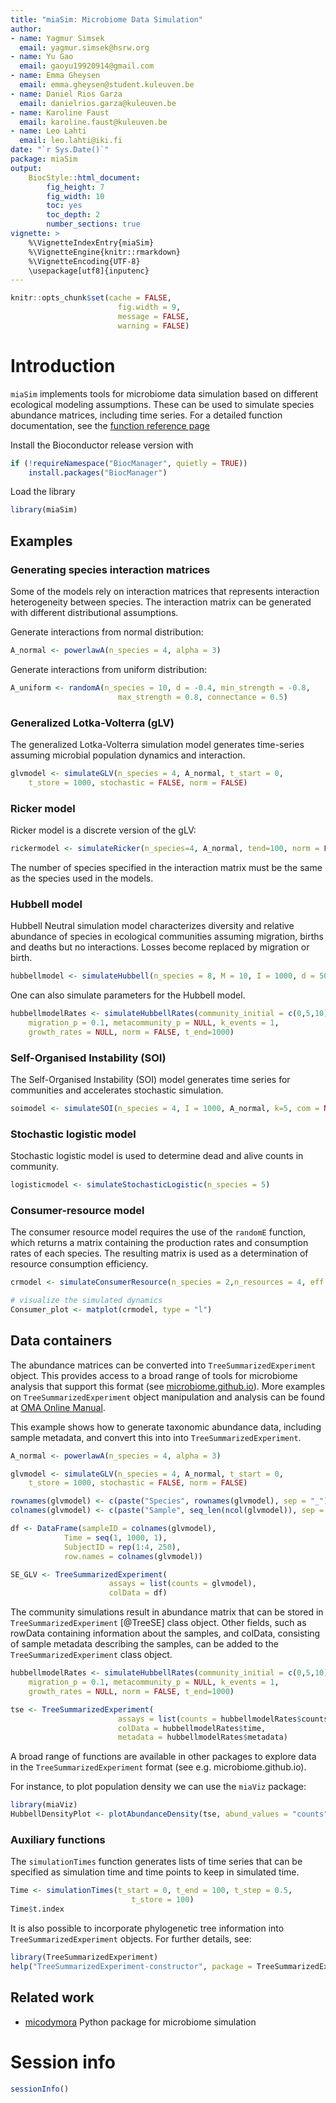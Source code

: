 ```yaml
---
title: "miaSim: Microbiome Data Simulation"
author:
- name: Yagmur Simsek
  email: yagmur.simsek@hsrw.org
- name: Yu Gao
  email: gaoyu19920914@gmail.com
- name: Emma Gheysen
  email: emma.gheysen@student.kuleuven.be
- name: Daniel Rios Garza
  email: danielrios.garza@kuleuven.be
- name: Karoline Faust
  email: karoline.faust@kuleuven.be  
- name: Leo Lahti
  email: leo.lahti@iki.fi  
date: "`r Sys.Date()`"
package: miaSim
output: 
    BiocStyle::html_document:
        fig_height: 7
        fig_width: 10
        toc: yes
        toc_depth: 2
        number_sections: true
vignette: >
    %\VignetteIndexEntry{miaSim}
    %\VignetteEngine{knitr::rmarkdown}
    %\VignetteEncoding{UTF-8}
    \usepackage[utf8]{inputenc}
---
```


```r
knitr::opts_chunk$set(cache = FALSE,
                        fig.width = 9,
                        message = FALSE,
                        warning = FALSE)
```


# Introduction

`miaSim` implements tools for microbiome data simulation based on
different ecological modeling assumptions. These can be used to
simulate species abundance matrices, including time series. For a detailed function documentation, see the
[function reference page](https://microbiome.github.io/miaSim/reference/index.html)


Install the Bioconductor release version with

```r
if (!requireNamespace("BiocManager", quietly = TRUE))
    install.packages("BiocManager")
```


Load the library

```r
library(miaSim)
```


## Examples

### Generating species interaction matrices

Some of the models rely on interaction matrices that represents
interaction heterogeneity between species. The interaction matrix can
be generated with different distributional assumptions.

Generate interactions from normal distribution:

```r
A_normal <- powerlawA(n_species = 4, alpha = 3)

```

Generate interactions from uniform distribution:


```r
A_uniform <- randomA(n_species = 10, d = -0.4, min_strength = -0.8,
                        max_strength = 0.8, connectance = 0.5)
```

### Generalized Lotka-Volterra (gLV)

The generalized Lotka-Volterra simulation model generates time-series
assuming microbial population dynamics and interaction.

```r
glvmodel <- simulateGLV(n_species = 4, A_normal, t_start = 0, 
    t_store = 1000, stochastic = FALSE, norm = FALSE)

```


### Ricker model

Ricker model is a discrete version of the gLV:

```r
rickermodel <- simulateRicker(n_species=4, A_normal, tend=100, norm = FALSE)
```


The number of species specified in the interaction matrix must be the same 
as the species used in the models.


### Hubbell model

Hubbell Neutral simulation model characterizes diversity and relative
abundance of species in ecological communities assuming migration,
births and deaths but no interactions. Losses become replaced by
migration or birth.

```r
hubbellmodel <- simulateHubbell(n_species = 8, M = 10, I = 1000, d = 50,m = 0.02, tend = 100)
```


One can also simulate parameters for the Hubbell model.

```r
hubbellmodelRates <- simulateHubbellRates(community_initial = c(0,5,10),
    migration_p = 0.1, metacommunity_p = NULL, k_events = 1, 
    growth_rates = NULL, norm = FALSE, t_end=1000)
```



### Self-Organised Instability (SOI) 

The Self-Organised Instability (SOI) model generates time series for
communities and accelerates stochastic simulation.

```r
soimodel <- simulateSOI(n_species = 4, I = 1000, A_normal, k=5, com = NULL,tend = 150, norm = TRUE)
```


### Stochastic logistic model

Stochastic logistic model is used to determine dead and alive counts
in community.

```r
logisticmodel <- simulateStochasticLogistic(n_species = 5)
```


### Consumer-resource model

The consumer resource model requires the use of the `randomE`
function, which returns a matrix containing the production rates and
consumption rates of each species. The resulting matrix is used as a
determination of resource consumption efficiency.

```r
crmodel <- simulateConsumerResource(n_species = 2,n_resources = 4, eff = randomE(n_species = 2, n_resources = 4))

# visualize the simulated dynamics
Consumer_plot <- matplot(crmodel, type = "l")
```


## Data containers

The abundance matrices can be converted into `TreeSummarizedExperiment`
object. This provides access to a broad range of
tools for microbiome analysis that support this format (see
[microbiome.github.io](http://microbiome.github.io)). More examples on
`TreeSummarizedExperiment` object manipulation and analysis can be found
at [OMA Online Manual](https://microbiome.github.io/OMA).

This example shows how to generate taxonomic abundance data, including
sample metadata, and convert this into into `TreeSummarizedExperiment`.

```r
A_normal <- powerlawA(n_species = 4, alpha = 3)

glvmodel <- simulateGLV(n_species = 4, A_normal, t_start = 0, 
    t_store = 1000, stochastic = FALSE, norm = FALSE)

rownames(glvmodel) <- c(paste("Species", rownames(glvmodel), sep = "_"))
colnames(glvmodel) <- c(paste("Sample", seq_len(ncol(glvmodel)), sep = "_"))

df <- DataFrame(sampleID = colnames(glvmodel),
            Time = seq(1, 1000, 1),
            SubjectID = rep(1:4, 250),
            row.names = colnames(glvmodel))

SE_GLV <- TreeSummarizedExperiment(
                      assays = list(counts = glvmodel), 
                      colData = df)
```


The community simulations result in abundance matrix that can be stored in
`TreeSummarizedExperiment` [@TreeSE]  class object. Other fields, such as rowData 
containing information about the samples, and colData, consisting of sample 
metadata describing the samples, can be added to the `TreeSummarizedExperiment` 
class object. 

```r
hubbellmodelRates <- simulateHubbellRates(community_initial = c(0,5,10),
    migration_p = 0.1, metacommunity_p = NULL, k_events = 1, 
    growth_rates = NULL, norm = FALSE, t_end=1000)

tse <- TreeSummarizedExperiment(
                        assays = list(counts = hubbellmodelRates$counts),  
                        colData = hubbellmodelRates$time,
                        metadata = hubbellmodelRates$metadata)
```

A broad range of functions are available in other packages to explore
data in the `TreeSummarizedExperiment` format (see e.g. microbiome.github.io).

For instance, to plot population density we can use the `miaViz` package:

```r
library(miaViz)
HubbellDensityPlot <- plotAbundanceDensity(tse, abund_values = "counts")
```




### Auxiliary functions

The `simulationTimes` function generates lists of time series that can
be specified as simulation time and time points to keep in simulated
time.

```r
Time <- simulationTimes(t_start = 0, t_end = 100, t_step = 0.5, 
                           t_store = 100)
Time$t.index 
```


It is also possible to incorporate phylogenetic tree information into
`TreeSummarizedExperiment` objects. For further details, see:

```r
library(TreeSummarizedExperiment)
help("TreeSummarizedExperiment-constructor", package = TreeSummarizedExperiment)
```


## Related work

- [micodymora](https://github.com/OSS-Lab/micodymora) Python package for microbiome simulation

# Session info

```r
sessionInfo()
```
